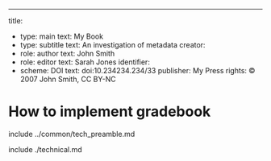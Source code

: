 ---
title:
- type: main
  text: My Book
- type: subtitle
  text: An investigation of metadata
creator:
- role: author
  text: John Smith
- role: editor
  text: Sarah Jones
identifier:
- scheme: DOI
  text: doi:10.234234.234/33
publisher:  My Press
rights: © 2007 John Smith, CC BY-NC

# How to implement gradebook

include ../common/tech_preamble.md

include ./technical.md

